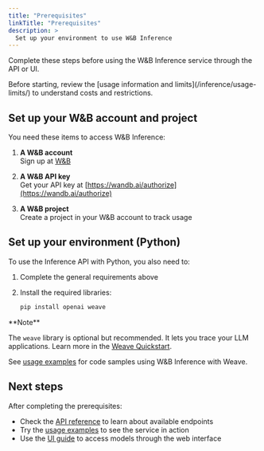 ```yaml
---
title: "Prerequisites"
linkTitle: "Prerequisites"
description: >
  Set up your environment to use W&B Inference
---
```


Complete these steps before using the W&B Inference service through the API or UI.

<Tip>
Before starting, review the [usage information and limits](/inference/usage-limits/) to understand costs and restrictions.
</Tip>

## Set up your W&B account and project

You need these items to access W&B Inference:

1. **A W&B account**  
   Sign up at [W&B](https://app.wandb.ai/login?signup=true)

2. **A W&B API key**  
   Get your API key at [https://wandb.ai/authorize](https://wandb.ai/authorize)

3. **A W&B project**  
   Create a project in your W&B account to track usage

## Set up your environment (Python)

To use the Inference API with Python, you also need to:

1. Complete the general requirements above

2. Install the required libraries:

   ```bash
   pip install openai weave
   ```

<Note>
**Note**

The `weave` library is optional but recommended. It lets you trace your LLM applications. Learn more in the [Weave Quickstart](/quickstart/).

See [usage examples](/inference/examples/) for code samples using W&B Inference with Weave.
</Note>

## Next steps

After completing the prerequisites:

- Check the [API reference](/inference/api-reference/) to learn about available endpoints
- Try the [usage examples](/inference/examples/) to see the service in action
- Use the [UI guide](/inference/ui-guide/) to access models through the web interface 